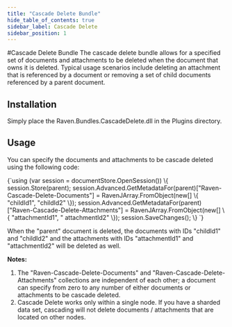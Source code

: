 ```yaml
---
title: "Cascade Delete Bundle"
hide_table_of_contents: true
sidebar_label: Cascade Delete
sidebar_position: 1
---
```



#Cascade Delete Bundle
The cascade delete bundle allows for a specified set of documents and attachments to be deleted when the document that owns it is deleted. Typical usage scenarios include deleting an attachment that is referenced by a document or removing a set of child documents referenced by a parent document.

## Installation
Simply place the Raven.Bundles.CascadeDelete.dll in the Plugins directory.

## Usage
You can specify the documents and attachments to be cascade deleted using the following code:

<TabItem value="cascadedelete1" label="cascadedelete1">
<CodeBlock language="csharp">
{`using (var session = documentStore.OpenSession())
\{
	session.Store(parent);
	session.Advanced.GetMetadataFor(parent)["Raven-Cascade-Delete-Documents"] = RavenJArray.FromObject(new[] \{ "childId1", "childId2" \});
	session.Advanced.GetMetadataFor(parent)["Raven-Cascade-Delete-Attachments"] = RavenJArray.FromObject(new[] \{ "attachmentId1", " attachmentId2" \});
	session.SaveChanges();
\}
`}
</CodeBlock>
</TabItem>

When the "parent" document is deleted, the documents with IDs "childId1" and "childId2" and the attachments with IDs "attachmentId1" and "attachmentId2" will be deleted as well.

**Notes:**

1. The "Raven-Cascade-Delete-Documents" and "Raven-Cascade-Delete-Attachments" collections are independent of each other; a document can specify from zero to any number of either documents or attachments to be cascade deleted.
2. Cascade Delete works only within a single node. If you have a sharded data set, cascading will not delete documents / attachments that are located on other nodes.
